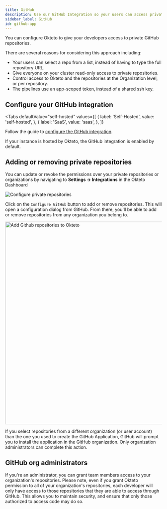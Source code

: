 ```yaml
---
title: GitHub
description: Use our GitHub Integration so your users can access private repositories in their development environments
sidebar_label: GitHub
id: github-app
---
```



You can configure Okteto to give your developers access to private GitHub repositories.

There are several reasons for considering this approach including:
- Your users can select a repo from a list, instead of having to type the full repository URL.
- Give everyone on your cluster read-only access to private repositories.
- Control access to Okteto and the repositories at the Organization level, or per repository.
- The pipelines use an app-scoped token, instead of a shared ssh key.

## Configure your GitHub integration

<Tabs
  defaultValue="self-hosted"
  values={[
    { label: 'Self-Hosted', value: 'self-hosted', },
    { label: 'SaaS', value: 'saas', },
  ]}
>
<TabItem value="self-hosted">

Follow the guide to [configure the GitHub integration](self-hosted/install/github.mdx).

</TabItem>

<TabItem value="saas">

If your instance is hosted by Okteto, the GitHub integration is enabled by default.

</TabItem>
</Tabs>


## Adding or removing private repositories

You can update or revoke the permissions over your private repositories or organizations by navigating to **Settings -> Integrations** in the Okteto Dashboard

<p align="left"><Image src={require('@site/static/img/private-repositories-update-sidebar+1.32.png').default} alt="Configure private repositories" /></p>

Click on the `Configure GitHub` button to add or remove repositories. This will open a configuration dialog from GitHub. From there, you'll be able to add or remove repositories from any organization you belong to.

<p align="left"><Image src={require('@site/static/img/private-repositories-enable.png').default} alt="Add Github repositories to Okteto" width="650" /></p>

If you select repositories from a different organization (or user account) than the one you used to create the GitHub Application, GitHub will prompt you to install the application in the GitHub organization. Only organization administrators can complete this action.

## GitHub org administrators

If you're an administrator, you can grant team members access to your organization's repositories. Please note, even if you grant Okteto permission to all of your organization's repositories, each developer will only have access to those repositories that they are able to access through GitHub. This allows you to maintain security, and ensure that only those authorized to access code may do so.

